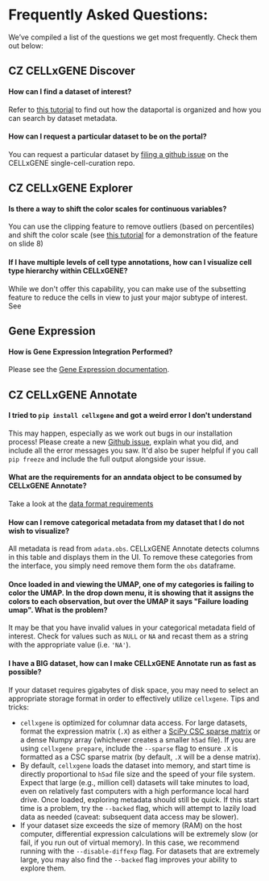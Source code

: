 # Frequently Asked Questions:

We’ve compiled a list of the questions we get most frequently. Check them out below:

## CZ CELLxGENE Discover

#### How can I find a dataset of interest?

Refer to [this tutorial](https://docs.google.com/presentation/d/1FFeHuca_pqOjmbV9H4MaoYhdspIahCNcUrVQrCdqK7I/edit#slide=id.gf21dcf0a61_1_0) to find out how the dataportal is organized and how you can search by dataset metadata.

#### How can I request a particular dataset to be on the portal?

You can request a particular dataset by [filing a github issue](https://github.com/chanzuckerberg/single-cell-curation/issues/new) on the CELLxGENE single-cell-curation repo.

## CZ CELLxGENE Explorer

#### Is there a way to shift the color scales for continuous variables?

You can use the clipping feature to remove outliers (based on percentiles) and shift the color scale (see [this tutorial](https://docs.google.com/presentation/d/13c0Nj_kR32j0hNL0uZG_4cl646N_TH3ADaQzZFqDPBI/edit#slide=id.gee6c9f6165_0_18) for a demonstration of the feature on slide 8)

#### If I have multiple levels of cell type annotations, how can I visualize cell type hierarchy within CELLxGENE?

While we don't offer this capability, you can make use of the subsetting feature to reduce the cells in view to just your major subtype of interest. See

## Gene Expression

#### How is Gene Expression Integration Performed?

Please see the [Gene Expression documentation](/docs/04__Analyze%20Public%20Data/4_2__scExpression%20Documentation/4_2_1__Get%20Started).

## CZ CELLxGENE Annotate

#### I tried to `pip install cellxgene` and got a weird error I don't understand

This may happen, especially as we work out bugs in our installation process! Please create a new [Github issue](https://github.com/chanzuckerberg/cellxgene/issues), explain what you did, and include all the error messages you saw. It'd also be super helpful if you call `pip freeze` and include the full output alongside your issue.

#### What are the requirements for an anndata object to be consumed by CELLxGENE Annotate?

Take a look at the [data format requirements](/docs/05__Annotate%20and%20Analyze%20Your%20Data/5_3__Preparing%20Data)

#### How can I remove categorical metadata from my dataset that I do not wish to visualize?

All metadata is read from `adata.obs`. CELLxGENE Annotate detects columns in this table and displays them in the UI. To remove these categories from the interface, you simply need remove them form the `obs` dataframe.

#### Once loaded in and viewing the UMAP, one of my categories is failing to color the UMAP. In the drop down menu, it is showing that it assigns the colors to each observation, but over the UMAP it says "Failure loading umap". What is the problem?

It may be that you have invalid values in your categorical metadata field of interest. Check for values such as `NULL` or `NA` and recast them as a string with the appropriate value (i.e. `'NA'`).

#### I have a BIG dataset, how can I make CELLxGENE Annotate run as fast as possible?

If your dataset requires gigabytes of disk space, you may need to select an appropriate storage format in order to effectively utilize `cellxgene`. Tips and tricks:

- `cellxgene` is optimized for columnar data access. For large datasets, format the expression matrix \(`.X`\) as either a [SciPy CSC sparse matrix](https://docs.scipy.org/doc/scipy/reference/generated/scipy.sparse.csc_matrix.html) or a dense Numpy array \(whichever creates a smaller `h5ad` file\). If you are using `cellxgene prepare`, include the `--sparse` flag to ensure `.X` is formatted as a CSC sparse matrix \(by default, `.X` will be a dense matrix\).
- By default, `cellxgene` loads the dataset into memory, and start time is directly proportional to `h5ad` file size and the speed of your file system. Expect that large \(e.g., million cell\) datasets will take minutes to load, even on relatively fast computers with a high performance local hard drive. Once loaded, exploring metadata should still be quick. If this start time is a problem, try the `--backed` flag, which will attempt to lazily load data as needed \(caveat: subsequent data access may be slower\).
- If your dataset size exceeds the size of memory \(RAM\) on the host computer, differential expression calculations will be extremely slow \(or fail, if you run out of virtual memory\). In this case, we recommend running with the `--disable-diffexp` flag. For datasets that are extremely large, you may also find the `--backed` flag improves your ability to explore them.
